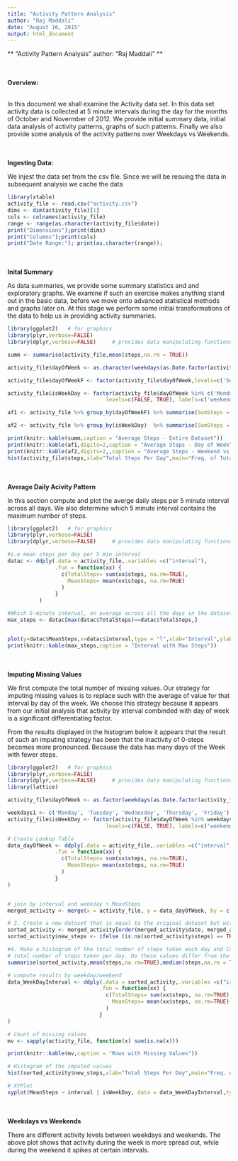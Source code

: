 ```yaml
---
title: "Activity Pattern Analysis"
author: "Raj Maddali"
date: "August 16, 2015"
output: html_document
---
```


** "Activity Pattern Analysis" **
** author: "Raj Maddali" **

<br><br>
**Overview: **

<br>
In this document we shall examine the Activity data set. In this data set activity data is collected at 5 minute intervals during the day for the months of October and Novermber of 2012. We provide initial summary data, initial data analysis of activity patterns, graphs of such patterns. Finally we also provide some analysis of the activity patterns over Weekdays vs Weekends.

<br><br>
**Ingesting Data: **
<br>

We injest the data set from the csv file. Since we will be resuing the data in subsequent analysis we cache the data

```r
library(xtable)
activity_file <- read.csv("activity.csv")
dims <- dim(activity_file)[1]
cols <- colnames(activity_file)
range <- range(as.character(activity_file$date))
print("Dimensions");print(dims)
print("Columns");print(cols)
print("Date Range:"); print(as.character(range)); 
```

<br><br>
**Inital Summary **
<br>

As data summaries, we provide some summary statistics and and exploratory graphs. We examine if such an exercise makes anything stand out in the basic data, before we move onto advanced statistical methods and graphs later on. At this stage we perform some initial transformations of the data to help us in providing activity summaries.


```r
library(ggplot2)   # for graphics
library(plyr,verbose=FALSE)
library(dplyr,verbose=FALSE)     # provides data manipulating functions.

summ <- summarise(activity_file,mean(steps,na.rm = TRUE))

activity_file$dayOfWeek <- as.character(weekdays(as.Date.factor(activity_file$date)))

activity_file$dayOfWeekF <- factor(activity_file$dayOfWeek,levels=c('Sunday','Monday', 'Tuesday', 'Wednesday', 'Thursday', 'Friday','Saturday'), ordered=TRUE)

activity_file$isWeekDay <- factor(activity_file$dayOfWeek %in% c('Monday', 'Tuesday', 'Wednesday', 'Thursday', 'Friday'),
                               levels=c(FALSE, TRUE), labels=c('weekend', 'weekday'))                   

af1 <- activity_file %>% group_by(dayOfWeekF) %>% summarise(SumSteps = sum(steps,na.rm = TRUE), AvgSteps = mean(steps,na.rm = TRUE), MedianSteps = median(steps,na.rm = TRUE)) 

af2 <- activity_file %>% group_by(isWeekDay)  %>% summarise(SumSteps = sum(steps,na.rm = TRUE), AvgSteps = mean(steps,na.rm = TRUE), MedianSteps = median(steps,na.rm = TRUE)) 

print(knitr::kable(summ,caption = "Average Steps - Entire Dataset"))
print(knitr::kable(af1,digits=2,caption = "Average Steps - Day of Week"))
print(knitr::kable(af2,digits=2,,caption = "Average Steps - Weekend vs. Weekday"))
hist(activity_file$steps,xlab="Total Steps Per Day",main="Freq. of Total Steps Per Day")
```

<br><br>
**Average Daily Acivity Pattern **
<br>

In this section compute and plot the averge daily steps per 5 minute interval across all days. We also determine which 5 minute interval contains the maximum number of steps.

```r
library(ggplot2)   # for graphics
library(plyr,verbose=FALSE)
library(dplyr,verbose=FALSE)     # provides data manipulating functions.

#i.e mean steps per day per 5 min interval
datac <- ddply(.data = activity_file,.variables =c("interval"),
               .fun = function(xx) {
                 c(TotalSteps= sum(xx$steps, na.rm=TRUE),
                   MeanSteps= mean(xx$steps, na.rm=TRUE) 
                 ) 
               }
          )

#Which 5-minute interval, on average across all the days in the dataset, contains the maximum number of steps?
max_steps <- datac[max(datac$TotalSteps)==datac$TotalSteps,]


plot(y=datac$MeanSteps,x=datac$interval,type = "l",xlab="Interval",ylab="Mean Steps",main="Mean Steps By Interval")
print(knitr::kable(max_steps,caption = "Interval with Max Steps"))
```

<br><br>
**Imputing Missing Values **
<br>

We first compute the total number of missing values. Our strategy for imputing missing values is to replace such with the average of value for that interval by day of the week. We choose this strategy because it appears from our initial analysis that activity by interval combinded with day of week is a significant differentiating factor.

From the results displayed in the histogram below it appears that the result of such an imputing strategy has been that the inactivity of 0-steps becomes more pronounced. Because the data has many days of the Week with fewer steps.

```r
library(ggplot2)   # for graphics
library(plyr,verbose=FALSE)
library(dplyr,verbose=FALSE)     # provides data manipulating functions.
library(lattice)

activity_file$dayOfWeek <- as.factor(weekdays(as.Date.factor(activity_file$date)))

weekdays1 <- c('Monday', 'Tuesday', 'Wednesday', 'Thursday', 'Friday')
activity_file$isWeekDay <- factor(activity_file$dayOfWeek %in% weekdays1, 
                               levels=c(FALSE, TRUE), labels=c('weekend', 'weekday'))                   

# Create Lookup Table
data_dayOfWeek <- ddply(.data = activity_file,.variables =c("interval","dayOfWeek"),
               .fun = function(xx) {
                 c(TotalSteps= sum(xx$steps, na.rm=TRUE),
                   MeanSteps= mean(xx$steps, na.rm=TRUE)
                 ) 
               }
)


# join by interval and weekday + MeanSteps
merged_activity <- merge(x = activity_file, y = data_dayOfWeek, by = c("interval","dayOfWeek"), all = TRUE)

# 3. Create a new dataset that is equal to the original dataset but with the missing data filled in.
sorted_activity <- merged_activity[order(merged_activity$date, merged_activity$interval),] 
sorted_activity$new_steps <- ifelse (is.na(sorted_activity$steps) == TRUE ,as.integer(sorted_activity$MeanSteps), sorted_activity$steps)

#4. Make a histogram of the total number of steps taken each day and Calculate and report the mean and median 
# total number of steps taken per day. Do these values differ from the estimates from the first part of the assignment? 
summarise(sorted_activity,mean(steps,na.rm=TRUE),median(steps,na.rm = TRUE),mean(new_steps),median(new_steps))

# compute results by weekday/weekend
data_WeekDayInterval <- ddply(.data = sorted_activity,.variables =c("isWeekDay","interval"),
                             .fun = function(xx) {
                               c(TotalSteps= sum(xx$steps, na.rm=TRUE),
                                 MeanSteps= mean(xx$steps, na.rm=TRUE)
                               ) 
                             }
)

# Count of missing values
mv <- sapply(activity_file, function(x) sum(is.na(x)))

print(knitr::kable(mv,caption = "Rows with Missing Values"))

# Histogram of the imputed values
hist(sorted_activity$new_steps,xlab="Total Steps Per Day",main="Freq. of Total Steps Per Day/ w Imputed Values")

# XYPlot 
xyplot(MeanSteps ~ interval | isWeekDay, data = data_WeekDayInterval,type="l",xlab="Interval",ylab="Number Of Steps",main="Weekday vs Weekend Comparison")
```


<br><br>
**Weekdays vs Weekends **
<br>

There are different activity levels between weekdays and weekends. The above plot shows that activity during the week is more spread out, while during the weekend it spikes at certain intervals.

